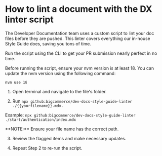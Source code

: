 
# How to lint a document with the DX linter script

The Developer Documentation team uses a custom script to lint your doc files before they are pushed. This linter covers everything our in-house Style Guide does, saving you tons of time. 

Run the script using the CLI to get your PR submission nearly perfect in no time.

<Callout emoji="⚠️">
  Before running the script, ensure your nvm version is at least 18. You can update the nvm version using the following command: 
  </br>
  
  `nvm use 18`
</Callout>

1. Open terminal and navigate to the file's folder.

2. Run `npx github:bigcommerce/dev-docs-style-guide-linter ./{{yourfilename}}.mdx.`

Example: `npx github:bigcommerce/dev-docs-style-guide-linter ./start/authentication/index.mdx`

<Callout emoji="ℹ️">
  **NOTE:** Ensure your file name has the correct path.
</Callout>

3. Review the flagged items and make necessary updates.

4. Repeat Step 2 to re-run the script.

